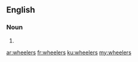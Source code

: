==English==

===Noun===
{{head|en|noun plural form}}

# {{plural of|wheeler|lang=en}}

[[ar:wheelers]]
[[fr:wheelers]]
[[ku:wheelers]]
[[my:wheelers]]